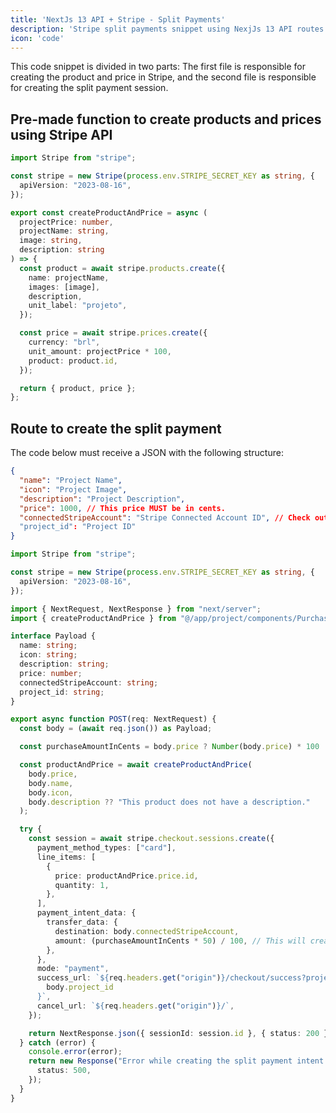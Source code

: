 ```yaml
---
title: 'NextJs 13 API + Stripe - Split Payments'
description: 'Stripe split payments snippet using NexjJs 13 API routes.'
icon: 'code'
---
```


This code snippet is divided in two parts: The first file is responsible for creating the product and price in Stripe, and the second file is responsible for creating the split payment session.

## Pre-made function to create products and prices using Stripe API
```ts createProductAndPrice.ts
import Stripe from "stripe";

const stripe = new Stripe(process.env.STRIPE_SECRET_KEY as string, {
  apiVersion: "2023-08-16",
});

export const createProductAndPrice = async (
  projectPrice: number,
  projectName: string,
  image: string,
  description: string
) => {
  const product = await stripe.products.create({
    name: projectName,
    images: [image],
    description,
    unit_label: "projeto",
  });

  const price = await stripe.prices.create({
    currency: "brl",
    unit_amount: projectPrice * 100,
    product: product.id,
  });

  return { product, price };
};
```

## Route to create the split payment 

The code below must receive a JSON with the following structure:
```json
{
  "name": "Project Name",
  "icon": "Project Image",
  "description": "Project Description",
  "price": 1000, // This price MUST be in cents.
  "connectedStripeAccount": "Stripe Connected Account ID", // Check out the Stripe Connect documentation to understand what is a connected account: https://stripe.com/docs/connect/collect-then-transfer-guide?platform=web
  "project_id": "Project ID"
}
```

```ts route.ts
import Stripe from "stripe";

const stripe = new Stripe(process.env.STRIPE_SECRET_KEY as string, {
  apiVersion: "2023-08-16",
});

import { NextRequest, NextResponse } from "next/server";
import { createProductAndPrice } from "@/app/project/components/PurchaseMethods/utils/stripe/createProductAndPrice";

interface Payload {
  name: string;
  icon: string;
  description: string;
  price: number;
  connectedStripeAccount: string;
  project_id: string;
}

export async function POST(req: NextRequest) {
  const body = (await req.json()) as Payload;

  const purchaseAmountInCents = body.price ? Number(body.price) * 100 : 0;

  const productAndPrice = await createProductAndPrice(
    body.price,
    body.name,
    body.icon,
    body.description ?? "This product does not have a description."
  );

  try {
    const session = await stripe.checkout.sessions.create({
      payment_method_types: ["card"],
      line_items: [
        {
          price: productAndPrice.price.id,
          quantity: 1,
        },
      ],
      payment_intent_data: {
        transfer_data: {
          destination: body.connectedStripeAccount,
          amount: (purchaseAmountInCents * 50) / 100, // This will create a 50/50 split payment
        },
      },
      mode: "payment",
      success_url: `${req.headers.get("origin")}/checkout/success?project=${
        body.project_id
      }`,
      cancel_url: `${req.headers.get("origin")}/`,
    });

    return NextResponse.json({ sessionId: session.id }, { status: 200 });
  } catch (error) {
    console.error(error);
    return new Response("Error while creating the split payment intent.", {
      status: 500,
    });
  }
}
```
